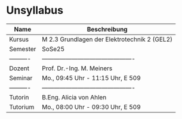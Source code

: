 # Unsyllabus {.unnumbered}

| Name     | Beschreibung                                 |
|----------|----------------------------------------------|
| Kursus   | M 2.3 Grundlagen der Elektrotechnik 2 (GEL2) |
| Semester | SoSe25                                       |
|----------|----------------------------------------------|
| Dozent   | Prof. Dr.-Ing. M. Meiners                    |
| Seminar  | Mo., 09:45 Uhr - 11:15 Uhr, E 509            |
|----------|----------------------------------------------|
| Tutorin  | B.Eng. Alicia von Ahlen                      |
| Tutorium | Mo., 08:00 Uhr - 09:30 Uhr, E 509            |

